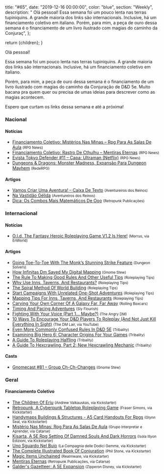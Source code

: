 
  title: "#65",
  date: "2019-12-16 00:00:00",
  color: "blue",
  section: "Weekly",
  description:
    "    Olá pessoal!    Essa semana foi um pouco lenta nas terras tupiniquins. A grande maioria dos links são internacionais. Inclusive, há um financiamento coletivo em italiano.    Porém, para mim, a peça de ouro dessa semana é o financiamento de um livro ilustrado com magias do caminho da Conjuraç",
};

  return <InternalLayout meta={meta}>{children}</InternalLayout>;
}

Olá pessoal!

Essa semana foi um pouco lenta nas terras tupiniquins. A grande maioria dos links são internacionais. Inclusive, há um financiamento coletivo em italiano.

Porém, para mim, a peça de ouro dessa semana é o financiamento de um livro ilustrado com magias do caminho da Conjuração de D&amp;D 5e. Muito bacana pra quem quer ou precisa de umas ideias para descrever como as magias acontecem.

Espero que curtam os links dessa semana e até a próxima!

### Nacional

#### Notícias

- [Financiamento Coletivo: Mistérios Nas Minas – Rpg Para As Salas De Aula] <small>(RPG News)</small>
- [Financiamento Coletivo: Rastro De Cthulhu – Mentiras Eternas] <small>(RPG News)</small>
- [Evista Tokyo Defender #11 – Capa: Ultraman (Netflix)] <small>(RPG News)</small>
- [Dungeons &amp; Dragons: Monster Madness, Expansão Para Dungeon Mayhem] <small>(RedeRPG)</small>

#### Artigos

- [Vamos Criar Uma Aventura! – Caixa De Texto] <small>(Aventureiros dos Reinos)</small>
- [Na Vastidão Gélida] <small>(Aventureiros dos Reinos)</small>
- [Dica: Os Combos Mais Matemáticos De Ooo] <small>(Retropunk Publicações)</small>

### Internacional

#### Notícias

- [O.l.d. The Fantasy Heroic Roleplaying Game V1.2 Is Here!] <small>(Morrus, via EnWorld)</small>

#### Artigos

- [Going Toe-To-Toe With The Monk’s Stunning Strike Feature] <small>(Dungeon Solvers)</small>
- [How Infinitas Dm Saved My Digital Mapping] <small>(Gnome Stew)</small>
- [The Rule To Making Good Rules And Other Useful Tips] <small>(Roleplaying Tips)</small>
- [Why Use Inns, Taverns, And Restaurants?] <small>(Roleplaying Tips)</small>
- [The Spiral Method Of World Building] <small>(Roleplaying Tips)</small>
- [Start Campaigns With Unrelated One-Shot Adventures] <small>(Roleplaying Tips)</small>
- [Mapping Tips For Inns, Taverns, And Restaurants] <small>(Roleplaying Tips)</small>
- [Carving Your Own Corner Of A Galaxy Far, Far Away] <small>(Rolling Boxcars)</small>
- [Timing And Pacing Adventures] <small>(Sly Flourish)</small>
- [Fighting With Your Voice (Part 1… Maybe?)] <small>(The Angry DM)</small>
- [10 Ways To Encourage Your D&amp;D Players To Roleplay (And Not Just Kill Everything In Sight)] <small>(The DM Lair, via YouTube)</small>
- [Even More Commonly Confused Rules In D&amp;D 5E] <small>(Tribality)</small>
- [Examining Big Hero 6: Character Origins For Your Games] <small>(Tribality)</small>
- [A Guide To Roleplaying Halfling] <small>(Tribality)</small>
- [A Guide To Hexcrawling, Part 2: New Hexcrawling Mechanic] <small>(Tribality)</small>

#### Casts

- [Gnomecast #81 – Group Ch-Ch-Changes] <small>(Gnome Stew)</small>

### Geral

#### Financiamento Coletivo

- [The Children Of Eriu] <small>(Andrew Valkauskas, via Kickstarter)</small>
- [Retropunk, A Cyberpunk Tabletop Roleplaying Game] <small>(Fraser Simons, via Kickstarter)</small>
- [Handymaps Buildings &amp; Structures - A5 Card Handouts For Rpgs] <small>(Glynn Seal, via Kickstarter)</small>
- [Mistério Nas Minas: Rpg Para As Salas De Aula] <small>(Grupo Interpretar e Aprender, via Catarse)</small>
- [Kisarta, A 5E Rpg Setting Of Damned Souls And Dark Horrors] <small>(Isola Illyon Edizioni, via Kickstarter)</small>
- [Uno Sguardo Nel Buio] <small>(La Compagnia delle Dodici Gemme, via Kickstarter)</small>
- [The Complete Illustrated Book Of Conjuration] <small>(Phil Stone, via Kickstarter)</small>
- [Magic Items Unchained] <small>(Realmware, via Kickstarter)</small>
- [Mentiras Eternas] <small>(Retropunk Publicações, via Catarse)</small>
- [Galder&#039;s Gazetteer: A 5E Expansion] <small>(Zipperon Disney, via Kickstarter)</small>

[carving your own corner of a galaxy far, far away]: https://rollingboxcars.com/2019/12/09/carving-your-own-corner-of-a-galaxy-far-far-away/
[the rule to making good rules and other useful tips]: https://www.roleplayingtips.com/rptn/the-rule-to-making-good-rules-and-other-useful-tips/
[why use inns, taverns, and restaurants?]: https://www.roleplayingtips.com/rptn/why-use-inns-taverns-and-restaurants/
[timing and pacing adventures]: https://slyflourish.com/timing_and_pacing_adventures.html
[examining big hero 6: character origins for your games]: https://www.tribality.com/2019/12/09/examining-big-hero-6-character-origins-for-your-games/
[the spiral method of world building]: https://www.roleplayingtips.com/rptn/the-spiral-method-of-world-building/
[10 ways to encourage your d&amp;d players to roleplay (and not just kill everything in sight)]: https://www.youtube.com/watch?v=gTSmDTjlcK8
[financiamento coletivo: rastro de cthulhu – mentiras eternas]: https://newsrpg.wordpress.com/2019/12/10/financiamento-coletivo-rastro-de-cthulhu-mentiras-eternas/
[mentiras eternas]: https://www.catarse.me/mentiras_eternas
[vamos criar uma aventura! – caixa de texto]: http://aventureirosdosreinos.com/vamos-criar-uma-aventura-caixa-de-texto/
[a guide to roleplaying halfling]: https://www.tribality.com/2019/12/10/a-guide-to-roleplaying-halfling/
[a guide to hexcrawling, part 2: new hexcrawling mechanic]: https://www.tribality.com/2019/12/10/a-guide-to-hexcrawling-part-2-new-hexcrawling-mechanic/
[handymaps buildings &amp; structures - a5 card handouts for rpgs]: https://www.kickstarter.com/projects/monkeyblooddesign/handymaps-buildings-and-structures-a5-card-handouts-for-rpgs
[retropunk, a cyberpunk tabletop roleplaying game]: https://www.kickstarter.com/projects/163542734/retropunk
[magic items unchained]: https://www.kickstarter.com/projects/realmware/magic-items-unchained
[kisarta, a 5e rpg setting of damned souls and dark horrors]: https://www.kickstarter.com/projects/isolaillyonedizioni/kisarta-a-5e-rpg-setting-of-damned-souls-and-dark-horrors
[galder&#039;s gazetteer: a 5e expansion]: https://www.kickstarter.com/projects/zipperondisney/galders-gazetteer-a-5e-expansion
[start campaigns with unrelated one-shot adventures]: https://www.roleplayingtips.com/rptn/start-campaigns-with-unrelated-one-shot-adventures/
[fighting with your voice (part 1… maybe?)]: https://theangrygm.com/fighting-with-your-voice-1/
[how infinitas dm saved my digital mapping]: https://gnomestew.com/how-infinitas-dm-saved-my-digital-mapping/
[na vastidão gélida]: http://aventureirosdosreinos.com/na-vastidao-gelida/
[mapping tips for inns, taverns, and restaurants]: https://www.roleplayingtips.com/rptn/mapping-tips-for-inns-taverns-and-restaurants/
[evista tokyo defender #11 – capa: ultraman (netflix)]: https://newsrpg.wordpress.com/2019/12/12/revista-tokyo-defender-11/
[gnomecast #81 – group ch-ch-changes]: https://gnomestew.com/gnomecast-81-group-ch-ch-changes/
[dica: os combos mais matemáticos de ooo]: https://retropunk.com.br/editora/dica-os-combos-mais-matematicos-de-ooo/
[going toe-to-toe with the monk’s stunning strike feature]: https://www.dungeonsolvers.com/2019/12/13/5e-monk-stunning-strike-feature/
[even more commonly confused rules in d&amp;d 5e]: https://www.tribality.com/2019/12/13/even-more-commonly-confused-rules-in-dd-5e/
[financiamento coletivo: mistérios nas minas – rpg para as salas de aula]: https://newsrpg.wordpress.com/2019/12/14/financiamento-coletivo-misterios-nas-minas-rpg-para-as-salas-de-aula/
[mistério nas minas: rpg para as salas de aula]: https://www.catarse.me/misterio_nas_minas
[o.l.d. the fantasy heroic roleplaying game v1.2 is here!]: https://www.enworld.org/threads/o-l-d-the-fantasy-heroic-roleplaying-game-v1-2-is-here.669133/
[dungeons &amp; dragons: monster madness, expansão para dungeon mayhem]: https://www.rederpg.com.br/2019/12/15/dungeons-dragons-monster-madness-expansao-para-dungeon-mayhem/
[uno sguardo nel buio]: https://www.kickstarter.com/projects/12gemme/uno-sguardo-nel-buio
[the complete illustrated book of conjuration]: https://www.kickstarter.com/projects/philtonellc/the-complete-illustrated-book-of-conjuration
[the children of eriu]: https://www.kickstarter.com/projects/avalkauskas/the-children-of-eriu
